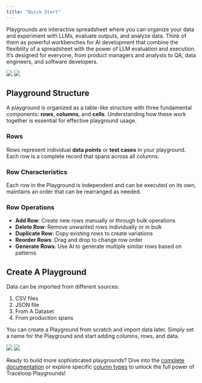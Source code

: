 ```yaml
---
title: "Quick Start"
---
```


Playgrounds are interactive spreadsheet where you can organize your data and experiment with LLMs, evaluate outputs, and analyze data. 
Think of them as powerful workbenches for AI development that combine the flexibility of a spreadsheet with the power of LLM evaluation and execution.
It’s designed for everyone, from product managers and analysts to QA, data engineers, and software developers.

<Frame>
  <img
    className="block dark:hidden"
    src="/img/playground/play-list-light.png"
  />
  <img className="hidden dark:block" src="/img/playground/play-list-dark.png" />
</Frame>

## Playground Structure

A playground is organized as a table-like structure with three fundamental components: **rows**, **columns**, and **cells**. Understanding how these work together is essential for effective playground usage.

### Rows

Rows represent individual **data points** or **test cases** in your playground. Each row is a complete record that spans across all columns.

### Row Characteristics
Each row in the Playground is independent and can be executed on its own, maintains an order that can be rearranged as needed.

### Row Operations
- **Add Row**: Create new rows manually or through bulk operations
- **Delete Row**: Remove unwanted rows individually or in bulk
- **Duplicate Row**: Copy existing rows to create variations
- **Reorder Rows**: Drag and drop to change row order
- **Generate Rows**: Use AI to generate multiple similar rows based on patterns

## Create A Playground

Data can be imported from different sources: 

1. CSV files
2. JSON file
3. From A Dataset
4. From production spans

You can create a Playground from scratch and import data later. Simply set a name for the Playground and start adding columns, rows, and data.
<Frame style={{margin: '80px'}}>
  <img
    className="block dark:hidden"
    src="/img/playground/play-empty-table-light.png"
  />
  <img className="hidden dark:block" src="/img/playground/play-empty-table-dark.png" />
</Frame>


Ready to build more sophisticated playgrounds? Dive into the [complete documentation](./index) or explore specific [column types](./columns/data-columns) to unlock the full power of Traceloop Playgrounds!